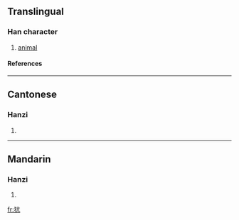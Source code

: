 ==Translingual==
===Han character===
{{Han char|rn=94|rad=犬|as=04|sn=7|four=4021<sub>7</sub>|canj=大竹卜竹弓 (KHYHN)}}
# [[animal]]
====References====
{{Han ref|kx=0706.210|dkj=20261|dj=1119.140|hdz=21336.220|uh=72BA|ud=29370|bh=CB66|bd=52070}}

----
==Cantonese==
===Hanzi===
{{yue-hanzi|jyut=|y=kong3}}
# {{defn|Cantonese}}

----
==Mandarin==
===Hanzi===
{{cmn-hanzi|pin=[[kàng]] (kang4)|wg=k'ang<sup>4</sup>}}
# {{defn|Mandarin}}

[[fr:犺]]
